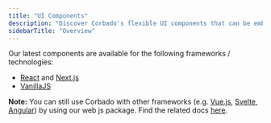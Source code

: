 ```yaml
---
title: "UI Components"
description: "Discover Corbado's flexible UI components that can be embedded with a few lines of code."
sidebarTitle: "Overview"
---
```


Our latest components are available for the following frameworks / technologies:

* [React](/frontend-integration/react) and [Next.js](/frontend-integration/next.js)
* [VanillaJS](/frontend-integration/vanilla-js)

**Note:** You can still use Corbado with other frameworks (e.g. [Vue.js](/frontend-integration/vue.js), [Svelte](/frontend-integration/svelte), [Angular](/frontend-integration/angular)) by using our web js package. Find the related docs [here](/frontend-integration/vanilla-js).